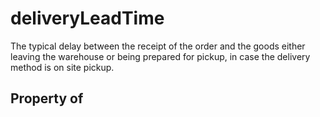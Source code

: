 # deliveryLeadTime

The typical delay between the receipt of the order and the goods either leaving the warehouse or being prepared for pickup, in case the delivery method is on site pickup.

## Property of



